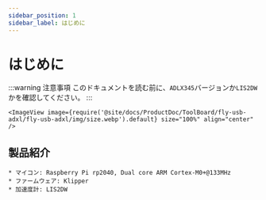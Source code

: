 ```yaml
---
sidebar_position: 1
sidebar_label: はじめに
---
```



# はじめに

:::warning 注意事項
このドキュメントを読む前に、`ADLX345`バージョンか`LIS2DW`かを確認してください。
:::

    <ImageView image={require('@site/docs/ProductDoc/ToolBoard/fly-usb-adxl/fly-usb-adxl/img/size.webp').default} size="100%" align="center" />

## 製品紹介

    * マイコン: Raspberry Pi rp2040, Dual core ARM Cortex-M0+@133MHz
    * ファームウェア: Klipper
    * 加速度計: LIS2DW
